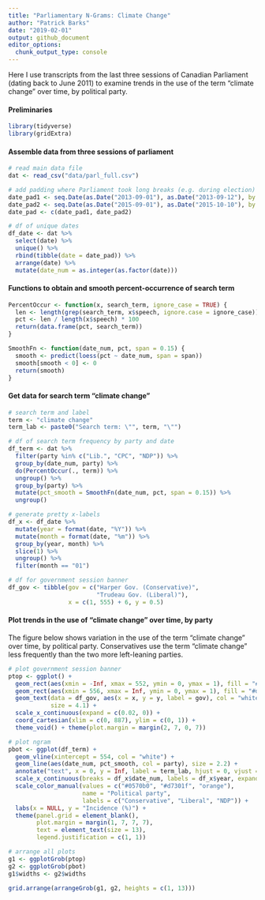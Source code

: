 ```yaml
---
title: "Parliamentary N-Grams: Climate Change"
author: "Patrick Barks"
date: "2019-02-01"
output: github_document
editor_options: 
  chunk_output_type: console
---
```


Here I use transcripts from the last three sessions of Canadian Parliament (dating back to June 2011) to examine trends in the use of the term "climate change" over time, by political party.

#### Preliminaries

```r
library(tidyverse)
library(gridExtra)
```

#### Assemble data from three sessions of parliament

```r
# read main data file
dat <- read_csv("data/parl_full.csv")

# add padding where Parliament took long breaks (e.g. during election)
date_pad1 <- seq.Date(as.Date("2013-09-01"), as.Date("2013-09-12"), by = 1)
date_pad2 <- seq.Date(as.Date("2015-09-01"), as.Date("2015-10-10"), by = 1)
date_pad <- c(date_pad1, date_pad2)

# df of unique dates
df_date <- dat %>% 
  select(date) %>% 
  unique() %>%
  rbind(tibble(date = date_pad)) %>% 
  arrange(date) %>% 
  mutate(date_num = as.integer(as.factor(date)))
```

#### Functions to obtain and smooth percent-occurrence of search term

```r
PercentOccur <- function(x, search_term, ignore_case = TRUE) {
  len <- length(grep(search_term, x$speech, ignore.case = ignore_case))
  pct <- len / length(x$speech) * 100
  return(data.frame(pct, search_term))
}

SmoothFn <- function(date_num, pct, span = 0.15) {
  smooth <- predict(loess(pct ~ date_num, span = span))
  smooth[smooth < 0] <- 0
  return(smooth)
}
```

#### Get data for search term "climate change"

```r
# search term and label
term <- "climate change"
term_lab <- paste0("Search term: \"", term, "\"")

# df of search term frequency by party and date
df_term <- dat %>% 
  filter(party %in% c("Lib.", "CPC", "NDP")) %>% 
  group_by(date_num, party) %>% 
  do(PercentOccur(., term)) %>% 
  ungroup() %>% 
  group_by(party) %>% 
  mutate(pct_smooth = SmoothFn(date_num, pct, span = 0.15)) %>% 
  ungroup()

# generate pretty x-labels
df_x <- df_date %>% 
  mutate(year = format(date, "%Y")) %>% 
  mutate(month = format(date, "%m")) %>% 
  group_by(year, month) %>% 
  slice(1) %>% 
  ungroup() %>% 
  filter(month == "01")

# df for government session banner
df_gov <- tibble(gov = c("Harper Gov. (Conservative)",
                         "Trudeau Gov. (Liberal)"),
                 x = c(1, 555) + 6, y = 0.5)
```

#### Plot trends in the use of "climate change" over time, by party

The figure below shows variation in the use of the term "climate change" over time, by political party. Conservatives use the term “climate change” less frequently than the two more left-leaning parties.

```r
# plot government session banner
ptop <- ggplot() +
  geom_rect(aes(xmin = -Inf, xmax = 552, ymin = 0, ymax = 1), fill = "#0570b0") +
  geom_rect(aes(xmin = 556, xmax = Inf, ymin = 0, ymax = 1), fill = "#d7301f") +
  geom_text(data = df_gov, aes(x = x, y = y, label = gov), col = "white", hjust = 0,
            size = 4.1) +
  scale_x_continuous(expand = c(0.02, 0)) +
  coord_cartesian(xlim = c(0, 887), ylim = c(0, 1)) +
  theme_void() + theme(plot.margin = margin(2, 7, 0, 7))

# plot ngram
pbot <- ggplot(df_term) +
  geom_vline(xintercept = 554, col = "white") +
  geom_line(aes(date_num, pct_smooth, col = party), size = 2.2) +
  annotate("text", x = 0, y = Inf, label = term_lab, hjust = 0, vjust = 1.9) +
  scale_x_continuous(breaks = df_x$date_num, labels = df_x$year, expand = c(0.02, 0)) +
  scale_color_manual(values = c("#0570b0", "#d7301f", "orange"),
                     name = "Political party",
                     labels = c("Conservative", "Liberal", "NDP")) +
  labs(x = NULL, y = "Incidence (%)") +
  theme(panel.grid = element_blank(),
        plot.margin = margin(1, 7, 7, 7),
        text = element_text(size = 13),
        legend.justification = c(1, 1))

# arrange all plots
g1 <- ggplotGrob(ptop)
g2 <- ggplotGrob(pbot)
g1$widths <- g2$widths

grid.arrange(arrangeGrob(g1, g2, heights = c(1, 13)))
```
